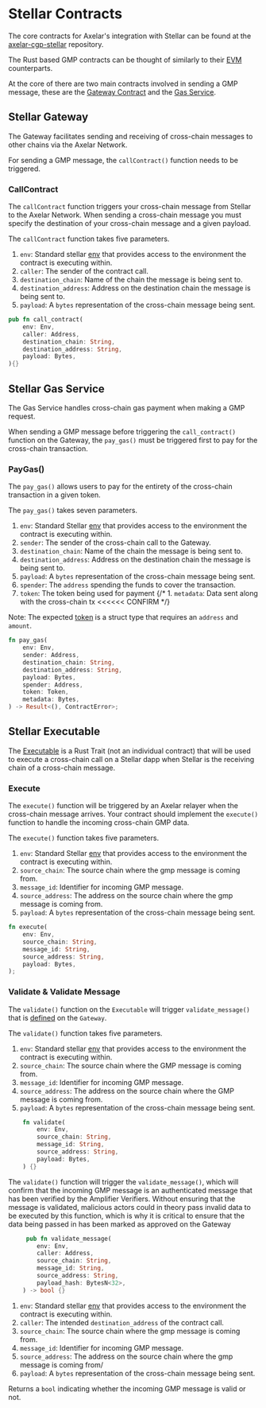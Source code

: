 
# Stellar Contracts

The core contracts for Axelar's integration with Stellar can be found at the [axelar-cgp-stellar](https://github.com/axelarnetwork/axelar-cgp-stellar) repository. 

The Rust based GMP contracts can be thought of similarly to their [EVM](/dev/general-message-passing/gmp-messages/) counterparts. 

At the core of there are two main contracts involved in sending a GMP message, these are the [Gateway Contract](https://github.com/axelarnetwork/axelar-cgp-stellar/tree/main/contracts/axelar-gateway) and the [Gas Service](https://github.com/axelarnetwork/axelar-cgp-stellar/tree/main/contracts/axelar-gas-service).

## Stellar Gateway
The Gateway facilitates sending and receiving of cross-chain messages to other chains via the Axelar Network.

For sending a GMP message, the `callContract()` function needs to be triggered.

### CallContract
The `callContract` function triggers your cross-chain message from Stellar to the Axelar Network. When sending a cross-chain message you must specify the destination of your cross-chain message and a given payload.

    
The `callContract` function takes five parameters. 
1. `env`: Standard stellar [env](https://developers.stellar.org/docs/learn/encyclopedia/contract-development/environment-concepts) that provides access to the environment the contract is executing within. 
1. `caller`: The sender of the contract call. 
1. `destination_chain`: Name of the chain the message is being sent to.
1. `destination_address`: Address on the destination chain the message is being sent to.
1. `payload`: A `bytes` representation of the cross-chain message being sent.

```rust
pub fn call_contract(
    env: Env,
    caller: Address,
    destination_chain: String,
    destination_address: String,
    payload: Bytes,
){}
```

## Stellar Gas Service
The Gas Service handles cross-chain gas payment when making a GMP request. 

When sending a GMP message before triggering the `call_contract()` function on the Gateway, the `pay_gas()` must be triggered first to pay for the cross-chain transaction.  

### PayGas()
 The `pay_gas()` allows users to pay for the entirety of the cross-chain transaction in a given token. 

 The `pay_gas()` takes seven parameters.
1. `env`: Standard Stellar [env](https://developers.stellar.org/docs/learn/encyclopedia/contract-development/environment-concepts) that provides access to the environment the contract is executing within. 
1. `sender`: The sender of the cross-chain call to the Gateway. 
1. `destination_chain`: Name of the chain the message is being sent to.
1. `destination_address`: Address on the destination chain the message is being sent to.
1. `payload`: A `bytes` representation of the cross-chain message being sent.
1. `spender`: The `address` spending the funds to cover the transaction.
1. `token`: The token being used for payment
{/* 1. `metadata`: Data sent along with the cross-chain tx <<<<<< CONFIRM */}

Note: The expected [token](https://github.com/axelarnetwork/axelar-cgp-stellar/blob/main/packages/axelar-stellar-std/src/types.rs#L5) is a struct type that requires an `address` and `amount`. 

```rust
fn pay_gas(
    env: Env,
    sender: Address,
    destination_chain: String,
    destination_address: String,
    payload: Bytes,
    spender: Address,
    token: Token,
    metadata: Bytes,
) -> Result<(), ContractError>;
```

## Stellar Executable
The [Executable](https://github.com/axelarnetwork/axelar-cgp-stellar/blob/main/contracts/axelar-gateway/src/executable.rs#L9) is a Rust Trait (not an individual contract) that will be used to execute a cross-chain call on a Stellar dapp when Stellar is the receiving chain of a cross-chain message.

### Execute 
The `execute()` function will be triggered by an Axelar relayer when the cross-chain message arrives. Your contract should implement the `execute()` function to handle the incoming cross-chain GMP data.

The `execute()` function takes five parameters.
1. `env`: Standard Stellar [env](https://developers.stellar.org/docs/learn/encyclopedia/contract-development/environment-concepts) that provides access to the environment the contract is executing within. 
1. `source_chain`: The source chain where the gmp message is coming from.
1. `message_id`: Identifier for incoming GMP message.
1. `source_address`: The address on the source chain where the gmp message is coming from.
1. `payload`: A `bytes` representation of the cross-chain message being sent.

```rust
fn execute(
    env: Env,
    source_chain: String,
    message_id: String,
    source_address: String,
    payload: Bytes,
);
```

### Validate & Validate Message
The `validate()` function on the `Executable` will trigger `validate_message()` that is [defined](https://github.com/axelarnetwork/axelar-cgp-stellar/blob/main/contracts/axelar-gateway/src/contract.rs#L128) on the `Gateway`.

The `validate()` function takes five parameters.
1. `env`: Standard stellar [env](https://developers.stellar.org/docs/learn/encyclopedia/contract-development/environment-concepts) that provides access to the environment the contract is executing within. 
1. `source_chain`: The source chain where the GMP message is coming from.
1. `message_id`: Identifier for incoming GMP message.
1. `source_address`: The address on the source chain where the GMP message is coming from.
1. `payload`: A `bytes` representation of the cross-chain message being sent.

```rust
    fn validate(
        env: Env,
        source_chain: String,
        message_id: String,
        source_address: String,
        payload: Bytes,
    ) {}
```

The `validate()` function will trigger the `validate_message()`, which will confirm that the incoming GMP message is an authenticated message that has been verified by the Amplifier Verifiers. Without ensuring that the message is validated, malicious actors could in theory pass invalid data to be executed by this function, which is why it is critical to ensure that the data being passed in has been marked as approved on the Gateway

```rust
     pub fn validate_message(
        env: Env,
        caller: Address,
        source_chain: String,
        message_id: String,
        source_address: String,
        payload_hash: BytesN<32>,
    ) -> bool {}
```

1. `env`: Standard stellar [env](https://developers.stellar.org/docs/learn/encyclopedia/contract-development/environment-concepts) that provides access to the environment the contract is executing within. 
1. `caller`: The intended `destination_address` of the contract call.
1. `source_chain`: The source chain where the gmp message is coming from.
1. `message_id`: Identifier for incoming GMP message.
1. `source_address`: The address on the source chain where the gmp message is coming from/
1. `payload`: A `bytes` representation of the cross-chain message being sent.

Returns a `bool` indicating whether the incoming GMP message is valid or not.